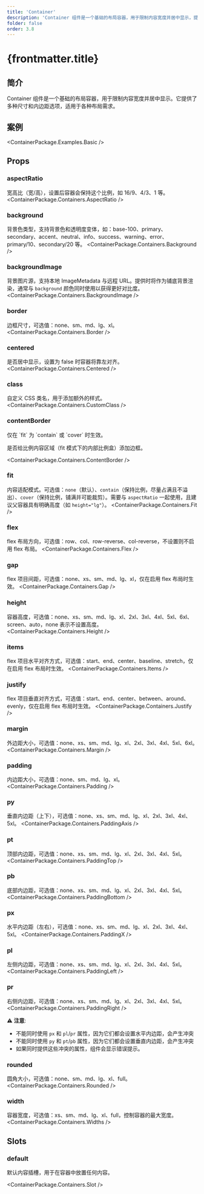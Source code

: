 ```yaml
---
title: 'Container'
description: 'Container 组件是一个基础的布局容器，用于限制内容宽度并居中显示，提供多种尺寸和内边距选项'
folder: false
order: 3.8
---
```



# {frontmatter.title}

## 简介

Container 组件是一个基础的布局容器，用于限制内容宽度并居中显示。它提供了多种尺寸和内边距选项，适用于各种布局需求。

## 案例

<ContainerPackage.Examples.Basic />

## Props

### aspectRatio
宽高比（宽/高），设置后容器会保持这个比例，如 16/9、4/3、1 等。
<ContainerPackage.Containers.AspectRatio />

### background
背景色类型，支持背景色和透明度变体，如：base-100、primary、secondary、accent、neutral、info、success、warning、error、primary/10、secondary/20 等。
<ContainerPackage.Containers.Background />

### backgroundImage
背景图片源，支持本地 ImageMetadata 与远程 URL。提供时将作为铺底背景渲染，通常与 `background` 颜色同时使用以获得更好对比度。
<ContainerPackage.Containers.BackgroundImage />

### border
边框尺寸，可选值：none、sm、md、lg、xl。
<ContainerPackage.Containers.Border />

### centered
是否居中显示，设置为 false 时容器将靠左对齐。
<ContainerPackage.Containers.Centered />

### class
自定义 CSS 类名，用于添加额外的样式。
<ContainerPackage.Containers.CustomClass />

### contentBorder

<Alert type="info" variant="soft" closable={false}>
仅在 `fit` 为 `contain` 或 `cover` 时生效。
</Alert>

是否给比例内容区域（fit 模式下的内部比例盒）添加边框。

<ContainerPackage.Containers.ContentBorder />

### fit
内容适配模式。可选值：`none`（默认）、`contain`（保持比例，尽量占满且不溢出）、`cover`（保持比例，铺满并可能裁剪）。需要与 `aspectRatio` 一起使用，且建议父容器具有明确高度（如 `height="lg"`）。
<ContainerPackage.Containers.Fit />

### flex
flex 布局方向，可选值：row、col、row-reverse、col-reverse，不设置则不启用 flex 布局。
<ContainerPackage.Containers.Flex />

### gap
flex 项目间距，可选值：none、xs、sm、md、lg、xl，仅在启用 flex 布局时生效。
<ContainerPackage.Containers.Gap />

### height
容器高度，可选值：none、xs、sm、md、lg、xl、2xl、3xl、4xl、5xl、6xl、screen、auto，none 表示不设置高度。
<ContainerPackage.Containers.Height />

### items
flex 项目水平对齐方式，可选值：start、end、center、baseline、stretch，仅在启用 flex 布局时生效。
<ContainerPackage.Containers.Items />

### justify
flex 项目垂直对齐方式，可选值：start、end、center、between、around、evenly，仅在启用 flex 布局时生效。
<ContainerPackage.Containers.Justify />

### margin
外边距大小，可选值：none、xs、sm、md、lg、xl、2xl、3xl、4xl、5xl、6xl。
<ContainerPackage.Containers.Margin />

### padding
内边距大小，可选值：none、sm、md、lg、xl。
<ContainerPackage.Containers.Padding />

### py
垂直内边距（上下），可选值：none、xs、sm、md、lg、xl、2xl、3xl、4xl、5xl。
<ContainerPackage.Containers.PaddingAxis />

### pt
顶部内边距，可选值：none、xs、sm、md、lg、xl、2xl、3xl、4xl、5xl。
<ContainerPackage.Containers.PaddingTop />

### pb
底部内边距，可选值：none、xs、sm、md、lg、xl、2xl、3xl、4xl、5xl。
<ContainerPackage.Containers.PaddingBottom />

### px
水平内边距（左右），可选值：none、xs、sm、md、lg、xl、2xl、3xl、4xl、5xl。
<ContainerPackage.Containers.PaddingX />

### pl
左侧内边距，可选值：none、xs、sm、md、lg、xl、2xl、3xl、4xl、5xl。
<ContainerPackage.Containers.PaddingLeft />

### pr
右侧内边距，可选值：none、xs、sm、md、lg、xl、2xl、3xl、4xl、5xl。
<ContainerPackage.Containers.PaddingRight />

⚠️ **注意**:
- 不能同时使用 `px` 和 `pl`/`pr` 属性，因为它们都会设置水平内边距，会产生冲突
- 不能同时使用 `py` 和 `pt`/`pb` 属性，因为它们都会设置垂直内边距，会产生冲突
- 如果同时提供这些冲突的属性，组件会显示错误提示。

### rounded
圆角大小，可选值：none、sm、md、lg、xl、full。
<ContainerPackage.Containers.Rounded />

### width
容器宽度，可选值：xs、sm、md、lg、xl、full，控制容器的最大宽度。
<ContainerPackage.Containers.Widths />

## Slots

### default

默认内容插槽，用于在容器中放置任何内容。

<ContainerPackage.Containers.Slot />
